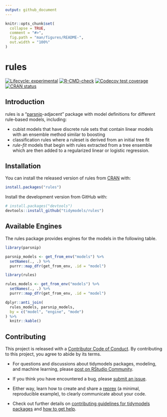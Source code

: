 ```yaml
---
output: github_document
---
```


<!-- README.md is generated from README.Rmd. Please edit that file -->

```r
knitr::opts_chunk$set(
  collapse = TRUE,
  comment = "#>",
  fig.path = "man/figures/README-",
  out.width = "100%"
)
```

# rules

<!-- badges: start -->
[![Lifecycle: experimental](https://img.shields.io/badge/lifecycle-experimental-orange.svg)](https://lifecycle.r-lib.org/articles/stages.html)
[![R-CMD-check](https://github.com/tidymodels/rules/workflows/R-CMD-check/badge.svg)](https://github.com/tidymodels/rules/actions)
[![Codecov test coverage](https://codecov.io/gh/tidymodels/rules/branch/main/graph/badge.svg)](https://codecov.io/gh/tidymodels/rules?branch=main)
[![CRAN status](https://www.r-pkg.org/badges/version/rules)](https://cran.r-project.org/package=rules)
<!-- badges: end -->

## Introduction

rules is a "[parsnip](https://parsnip.tidymodels.org/)-adjacent" package with model definitions for different rule-based models, including:

 * cubist models that have discrete rule sets that contain linear models with an ensemble method similar to boosting
 * classification rules where a ruleset is derived from an initial tree fit
 * _rule-fit_ models that begin with rules extracted from a tree ensemble which are then added to a regularized linear or logistic regression. 

## Installation

You can install the released version of rules from [CRAN](https://CRAN.R-project.org) with:

``` r
install.packages("rules")
```

Install the development version from GitHub with:

``` r
# install.packages("devtools")
devtools::install_github("tidymodels/rules")
```

## Available Engines

The rules package provides engines for the models in the following table.

```r
library(parsnip)

parsnip_models <- get_from_env("models") %>%
  setNames(., .) %>%
  purrr::map_dfr(get_from_env, .id = "model")

library(rules)

rules_models <- get_from_env("models") %>%
  setNames(., .) %>%
  purrr::map_dfr(get_from_env, .id = "model")

dplyr::anti_join(
  rules_models, parsnip_models, 
  by = c("model", "engine", "mode")
) %>%
  knitr::kable()
```

## Contributing

This project is released with a [Contributor Code of Conduct](https://contributor-covenant.org/version/2/0/CODE_OF_CONDUCT.html). By contributing to this project, you agree to abide by its terms.

- For questions and discussions about tidymodels packages, modeling, and machine learning, please [post on RStudio Community](https://community.rstudio.com/new-topic?category_id=15&tags=tidymodels,question).

- If you think you have encountered a bug, please [submit an issue](https://github.com/tidymodels/rules/issues).

- Either way, learn how to create and share a [reprex](https://reprex.tidyverse.org/articles/articles/learn-reprex.html) (a minimal, reproducible example), to clearly communicate about your code.

- Check out further details on [contributing guidelines for tidymodels packages](https://www.tidymodels.org/contribute/) and [how to get help](https://www.tidymodels.org/help/).
